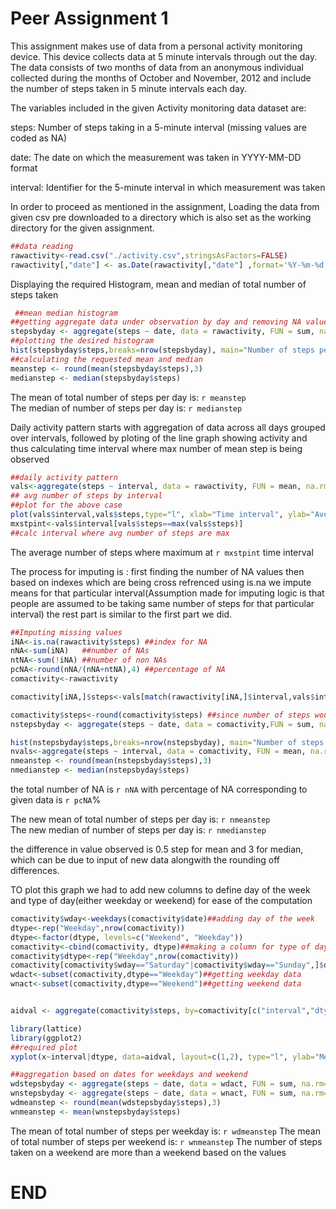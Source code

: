 Peer Assignment 1
========================================================


This assignment makes use of data from a personal activity monitoring device. This device collects data at 5 minute intervals through out the day. The data consists of two months of data from an anonymous individual collected during the months of October and November, 2012 and include the number of steps taken in 5 minute intervals each day.

The variables included in the given  Activity monitoring data  dataset are:

steps: Number of steps taking in a 5-minute interval (missing values are coded as NA)

date: The date on which the measurement was taken in YYYY-MM-DD format

interval: Identifier for the 5-minute interval in which measurement was taken

In order to proceed as mentioned in the assignment,
Loading the data from given csv pre downloaded to a directory which is also set as the working directory for the given assignment.

```r
##data reading
rawactivity<-read.csv("./activity.csv",stringsAsFactors=FALSE)
rawactivity[,"date"] <- as.Date(rawactivity[,"date"] ,format='%Y-%m-%d')
```

Displaying the required Histogram, mean and median of total number of steps taken
```r
 ##mean median histogram
##getting aggregate data under observation by day and removing NA values
stepsbyday <- aggregate(steps ~ date, data = rawactivity, FUN = sum, na.rm=TRUE)
##plotting the desired histogram
hist(stepsbyday$steps,breaks=nrow(stepsbyday), main="Number of steps per day", xlab="date" ,ylab="steps",col="red")
##calculating the requested mean and median
meanstep <- round(mean(stepsbyday$steps),3)
medianstep <- median(stepsbyday$steps)
```
The mean of total number of steps per day is: `r meanstep`  
The median of number of steps per day is: `r medianstep`


Daily activity pattern starts with aggregation of data across all days grouped over intervals, followed by ploting of the line graph showing activity and thus calculating time interval where max number of mean step is being observed

```r
##daily activity pattern
vals<-aggregate(steps ~ interval, data = rawactivity, FUN = mean, na.rm=TRUE)
## avg number of steps by interval
##plot for the above case
plot(vals$interval,vals$steps,type="l", xlab="Time interval", ylab="Average Number of steps", col="maroon")
mxstpint<-vals$interval[vals$steps==max(vals$steps)]
##calc interval where avg number of steps are max
```
The average number of steps where maximum at `r mxstpint` time interval


The process for imputing is :
first finding the number of NA values
then based on indexes which are being cross refrenced using is.na we impute means for that particular interval(Assumption made for imputing logic is that people are assumed to be taking same number of steps for that particular interval)
the rest part is similar to the first part we did.

```r
##Imputing missing values
iNA<-is.na(rawactivity$steps) ##index for NA
nNA<-sum(iNA)   ##number of NAs
ntNA<-sum(!iNA) ##number of non NAs
pcNA<-round(nNA/(nNA+ntNA),4) ##percentage of NA
comactivity<-rawactivity

comactivity[iNA,]$steps<-vals[match(rawactivity[iNA,]$interval,vals$interval),]$steps

comactivity$steps<-round(comactivity$steps) ##since number of steps would be in whole number,thus rounded
nstepsbyday <- aggregate(steps ~ date, data = comactivity,FUN = sum, na.rm=TRUE)

hist(nstepsbyday$steps,breaks=nrow(nstepsbyday), main="Number of steps per day", xlab="date" ,ylab="steps",col="orange")
nvals<-aggregate(steps ~ interval, data = comactivity, FUN = mean, na.rm=TRUE)
nmeanstep <- round(mean(nstepsbyday$steps),3)
nmedianstep <- median(nstepsbyday$steps)
```

the total number of NA is `r nNA` with percentage of NA corresponding to given data is `r pcNA`%

The new mean of total number of steps per day is: `r nmeanstep`  
The new median of number of steps per day is: `r nmedianstep` 

the difference in value observed is 0.5 step for mean and 3 for median, which can be due to input of new data alongwith the rounding off differences.



TO plot this graph we had to add new columns to define day of the week and type of day(either weekday or weekend) for ease of the computation
```r
comactivity$wday<-weekdays(comactivity$date)##adding day of the week
dtype<-rep("Weekday",nrow(comactivity))
dtype<-factor(dtype, levels=c("Weekend", "Weekday"))
comactivity<-cbind(comactivity, dtype)##making a column for type of day
comactivity$dtype<-rep("Weekday",nrow(comactivity))
comactivity[comactivity$wday=="Saturday"|comactivity$wday=="Sunday",]$dtype <- "Weekend" ##segregating into weekday or weekend
wdact<-subset(comactivity,dtype=="Weekday")##getting weekday data
wnact<-subset(comactivity,dtype=="Weekend")##getting weekend data


aidval <- aggregate(comactivity$steps, by=comactivity[c("interval","dtype")], FUN=(step=mean) )## aggregate data set for the required plot 

library(lattice)
library(ggplot2)
##required plot
xyplot(x~interval|dtype, data=aidval, layout=c(1,2), type="l", ylab="Mean of steps per time interval", xlab="time interval",main="Weekend Vs Weekday Comparison across time interval")

##aggregation based on dates for weekdays and weekend
wdstepsbyday <- aggregate(steps ~ date, data = wdact, FUN = sum, na.rm=TRUE)
wnstepsbyday <- aggregate(steps ~ date, data = wnact, FUN = sum, na.rm=TRUE)
wdmeanstep <- round(mean(wdstepsbyday$steps),3)
wnmeanstep <- mean(wnstepsbyday$steps)
```

The mean of total number of steps per weekday is: `r wdmeanstep`
The mean of total number of steps per weekend is: `r wnmeanstep`
The number of steps taken on a weekend are more than a weekend based on the values


END
================================================================================